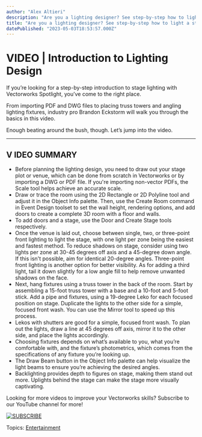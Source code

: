 ```yaml
---
author: "Alex Altieri"
description: "Are you a lighting designer? See step-by-step how to light a stage with Vectorworks Spotlight in this video walkthrough."
title: "Are you a lighting designer? See step-by-step how to light a stage with Vectorworks Spotlight in this video walkthrough." 
datePublished: "2023-05-03T18:53:57.000Z"
---
```

# VIDEO | Introduction to Lighting Design

If you’re looking for a step-by-step introduction to stage lighting with Vectorworks Spotlight, you’ve come to the right place.

From importing PDF and DWG files to placing truss towers and angling lighting fixtures, industry pro Brandon Eckstorm will walk you through the basics in this video.

Enough beating around the bush, though. Let’s jump into the video.

---

## **V** **IDEO SUMMARY**

* Before planning the lighting design, you need to draw out your stage plot or venue, which can be done from scratch in Vectorworks or by importing a DWG or PDF file. If you're importing non-vector PDFs, the Scale tool helps achieve an accurate scale.
* Draw or trace the room using the 2D Rectangle or 2D Polyline tool and adjust it in the Object Info palette. Then, use the Create Room command in Event Design toolset to set the wall height, rendering options, and add doors to create a complete 3D room with a floor and walls.
* To add doors and a stage, use the Door and Create Stage tools respectively.
* Once the venue is laid out, choose between single, two, or three-point front lighting to light the stage, with one light per zone being the easiest and fastest method. To reduce shadows on stage, consider using two lights per zone at 30-45 degrees off axis and a 45-degree down angle. If this isn't possible, aim for identical 20-degree angles. Three-point front lighting is another option for better visibility. As for adding a third light, tail it down slightly for a low angle fill to help remove unwanted shadows on the face.
* Next, hang fixtures using a truss tower in the back of the room. Start by assembling a 15-foot truss tower with a base and a 10-foot and 5-foot stick. Add a pipe and fixtures, using a 19-degree Leko for each focused position on stage. Duplicate the lights to the other side for a simple, focused front wash. You can use the Mirror tool to speed up this process.
* Lekos with shutters are good for a simple, focused front wash. To plan out the lights, draw a line at 45 degrees off axis, mirror it to the other side, and place the lights accordingly.
* Choosing fixtures depends on what’s available to you, what you’re comfortable with, and the fixture’s photometrics, which comes from the specifications of any fixture you’re looking up.
* The Draw Beam button in the Object Info palette can help visualize the light beams to ensure you’re achieving the desired angles.
* Backlighting provides depth to figures on stage, making them stand out more. Uplights behind the stage can make the stage more visually captivating.

Looking for more videos to improve your Vectorworks skills? Subscribe to our YouTube channel for more!

[![SUBSCRIBE](https://no-cache.hubspot.com/cta/default/3018241/3b160a9f-c82f-493f-9043-a058f709f894.png)](https://cta-redirect.hubspot.com/cta/redirect/3018241/3b160a9f-c82f-493f-9043-a058f709f894) 

 Topics: [Entertainment](https://blog.vectorworks.net/topic/entertainment) 

 